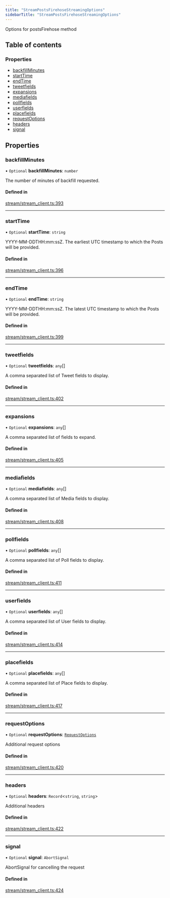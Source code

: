 ```yaml
---
title: "StreamPostsFirehoseStreamingOptions"
sidebarTitle: "StreamPostsFirehoseStreamingOptions"
---
```


Options for postsFirehose method

## Table of contents

### Properties

- [backfillMinutes](/xdks/typescript/reference/interfaces/StreamPostsFirehoseStreamingOptions#backfillminutes)
- [startTime](/xdks/typescript/reference/interfaces/StreamPostsFirehoseStreamingOptions#starttime)
- [endTime](/xdks/typescript/reference/interfaces/StreamPostsFirehoseStreamingOptions#endtime)
- [tweetfields](/xdks/typescript/reference/interfaces/StreamPostsFirehoseStreamingOptions#tweetfields)
- [expansions](/xdks/typescript/reference/interfaces/StreamPostsFirehoseStreamingOptions#expansions)
- [mediafields](/xdks/typescript/reference/interfaces/StreamPostsFirehoseStreamingOptions#mediafields)
- [pollfields](/xdks/typescript/reference/interfaces/StreamPostsFirehoseStreamingOptions#pollfields)
- [userfields](/xdks/typescript/reference/interfaces/StreamPostsFirehoseStreamingOptions#userfields)
- [placefields](/xdks/typescript/reference/interfaces/StreamPostsFirehoseStreamingOptions#placefields)
- [requestOptions](/xdks/typescript/reference/interfaces/StreamPostsFirehoseStreamingOptions#requestoptions)
- [headers](/xdks/typescript/reference/interfaces/StreamPostsFirehoseStreamingOptions#headers)
- [signal](/xdks/typescript/reference/interfaces/StreamPostsFirehoseStreamingOptions#signal)

## Properties

### backfillMinutes

• `Optional` **backfillMinutes**: `number`

The number of minutes of backfill requested.

#### Defined in

[stream/stream_client.ts:393](https://github.com/xdevplatform/xdk/blob/298ca9350d035e40e7c8ee0753c50052819a41e2/xdk/typescript/src/stream/stream_client.ts#L393)

___

### startTime

• `Optional` **startTime**: `string`

YYYY-MM-DDTHH:mm:ssZ. The earliest UTC timestamp to which the Posts will be provided.

#### Defined in

[stream/stream_client.ts:396](https://github.com/xdevplatform/xdk/blob/298ca9350d035e40e7c8ee0753c50052819a41e2/xdk/typescript/src/stream/stream_client.ts#L396)

___

### endTime

• `Optional` **endTime**: `string`

YYYY-MM-DDTHH:mm:ssZ. The latest UTC timestamp to which the Posts will be provided.

#### Defined in

[stream/stream_client.ts:399](https://github.com/xdevplatform/xdk/blob/298ca9350d035e40e7c8ee0753c50052819a41e2/xdk/typescript/src/stream/stream_client.ts#L399)

___

### tweetfields

• `Optional` **tweetfields**: `any`[]

A comma separated list of Tweet fields to display.

#### Defined in

[stream/stream_client.ts:402](https://github.com/xdevplatform/xdk/blob/298ca9350d035e40e7c8ee0753c50052819a41e2/xdk/typescript/src/stream/stream_client.ts#L402)

___

### expansions

• `Optional` **expansions**: `any`[]

A comma separated list of fields to expand.

#### Defined in

[stream/stream_client.ts:405](https://github.com/xdevplatform/xdk/blob/298ca9350d035e40e7c8ee0753c50052819a41e2/xdk/typescript/src/stream/stream_client.ts#L405)

___

### mediafields

• `Optional` **mediafields**: `any`[]

A comma separated list of Media fields to display.

#### Defined in

[stream/stream_client.ts:408](https://github.com/xdevplatform/xdk/blob/298ca9350d035e40e7c8ee0753c50052819a41e2/xdk/typescript/src/stream/stream_client.ts#L408)

___

### pollfields

• `Optional` **pollfields**: `any`[]

A comma separated list of Poll fields to display.

#### Defined in

[stream/stream_client.ts:411](https://github.com/xdevplatform/xdk/blob/298ca9350d035e40e7c8ee0753c50052819a41e2/xdk/typescript/src/stream/stream_client.ts#L411)

___

### userfields

• `Optional` **userfields**: `any`[]

A comma separated list of User fields to display.

#### Defined in

[stream/stream_client.ts:414](https://github.com/xdevplatform/xdk/blob/298ca9350d035e40e7c8ee0753c50052819a41e2/xdk/typescript/src/stream/stream_client.ts#L414)

___

### placefields

• `Optional` **placefields**: `any`[]

A comma separated list of Place fields to display.

#### Defined in

[stream/stream_client.ts:417](https://github.com/xdevplatform/xdk/blob/298ca9350d035e40e7c8ee0753c50052819a41e2/xdk/typescript/src/stream/stream_client.ts#L417)

___

### requestOptions

• `Optional` **requestOptions**: [`RequestOptions`](/xdks/typescript/reference/interfaces/RequestOptions)

Additional request options

#### Defined in

[stream/stream_client.ts:420](https://github.com/xdevplatform/xdk/blob/298ca9350d035e40e7c8ee0753c50052819a41e2/xdk/typescript/src/stream/stream_client.ts#L420)

___

### headers

• `Optional` **headers**: `Record`\<`string`, `string`\>

Additional headers

#### Defined in

[stream/stream_client.ts:422](https://github.com/xdevplatform/xdk/blob/298ca9350d035e40e7c8ee0753c50052819a41e2/xdk/typescript/src/stream/stream_client.ts#L422)

___

### signal

• `Optional` **signal**: `AbortSignal`

AbortSignal for cancelling the request

#### Defined in

[stream/stream_client.ts:424](https://github.com/xdevplatform/xdk/blob/298ca9350d035e40e7c8ee0753c50052819a41e2/xdk/typescript/src/stream/stream_client.ts#L424)
